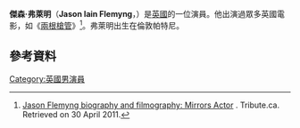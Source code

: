 {{Infobox person
| image         = Jason Flemyng.jpg
|caption=Jason Flemyng, 2011
| birth_name     = Jason Iain Flemyng
| birth_date     = {{Birth date and age|df=yes|1966|9|25}}
| birth_place    = 英國倫敦[[帕特尼|帕特尼]]
| death_date     = 
| death_place    = 
| other_names     = 
| occupation   = 演員
| years_active   = 1990–現在
| spouse        =Elly Fairman (2008-現在)
| website      = 
}}
'''傑森·弗萊明'''（'''Jason Iain Flemyng'''，{{bd|1966年|9月25日}}）是[[英國|英國]]的一位演員。他出演過眾多英國電影，如《[[兩根槍管|兩根槍管]]》<ref>[http://www.tribute.ca/people/Jason+Flemyng/3291/16383 Jason Flemyng biography and filmography: Mirrors Actor] {{Wayback|url=http://www.tribute.ca/people/Jason+Flemyng/3291/16383 |date=20091202000758 }}. Tribute.ca. Retrieved on 30 April 2011.</ref>。弗萊明出生在倫敦帕特尼。

==參考資料==
{{Reflist}}
[[Category:英國男演員|Category:英國男演員]]